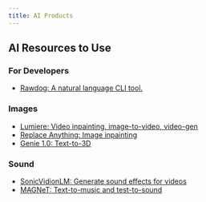```yaml
---
title: AI Products
---
```


## AI Resources to Use

### For Developers

- [Rawdog: A natural language CLI tool.](https://github.com/AbanteAI/rawdog/tree/main)

### Images

- [Lumiere: Video inpainting, image-to-video, video-gen](https://lumiere-video.github.io/)
- [Replace Anything: Image inpainting](https://huggingface.co/spaces/modelscope/ReplaceAnything)
- [Genie 1.0: Text-to-3D](https://twitter.com/LumaLabsAI/status/1744778363330535860)

### Sound

- [SonicVidionLM: Generate sound effects for videos](https://yusiissy.github.io/SonicVisionLM.github.io/)
- [MAGNeT: Text-to-music and test-to-sound](https://pages.cs.huji.ac.il/adiyoss-lab/MAGNeT/)